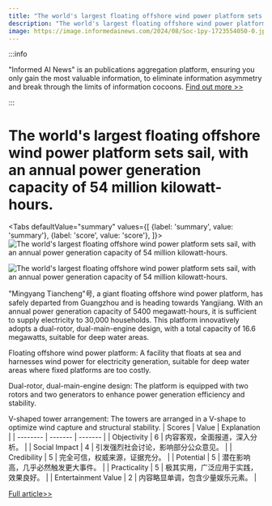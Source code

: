 ```yaml
---
title: "The world's largest floating offshore wind power platform sets sail, with an annual power generation capacity of 54 million kilowatt-hours."
description: "The world's largest floating offshore wind power platform sets sail, with an annual power generation capacity of 54 million kilowatt-hours."
image: https://image.informedainews.com/2024/08/Soc-1py-1723554050-0.jpg
---
```



:::info

"Informed AI News" is an publications aggregation platform, ensuring you only gain the most valuable information, to eliminate information asymmetry and break through the limits of information cocoons.  [Find out more >>](/)

:::

# The world's largest floating offshore wind power platform sets sail, with an annual power generation capacity of 54 million kilowatt-hours.


<Tabs
	defaultValue="summary"
	values={[
	{label: 'summary', value: 'summary'},
	{label: 'score', value: 'score'},
]}>
<TabItem value="summary">
<img
  src="https://image.informedainews.com/2024/08/Soc-1py-1723554050-0.jpg"
  alt="The world's largest floating offshore wind power platform sets sail, with an annual power generation capacity of 54 million kilowatt-hours."
/>

<img
  src="https://image.informedainews.com/2024/08/Soc-2zl-1723554050-1.jpg"
  alt="The world's largest floating offshore wind power platform sets sail, with an annual power generation capacity of 54 million kilowatt-hours."
/>



"Mingyang Tiancheng"号, a giant floating offshore wind power platform, has safely departed from Guangzhou and is heading towards Yangjiang. With an annual power generation capacity of 5400 megawatt-hours, it is sufficient to supply electricity to 30,000 households. This platform innovatively adopts a dual-rotor, dual-main-engine design, with a total capacity of 16.6 megawatts, suitable for deep water areas.

Floating offshore wind power platform: A facility that floats at sea and harnesses wind power for electricity generation, suitable for deep water areas where fixed platforms are too costly.

Dual-rotor, dual-main-engine design: The platform is equipped with two rotors and two generators to enhance power generation efficiency and stability.

V-shaped tower arrangement: The towers are arranged in a V-shape to optimize wind capture and structural stability.
</TabItem>
<TabItem value="score">
	| Scores     | Value   | Explanation |
	| -------- | ------- | ------- |
	| Objectivity  | 6    | 内容客观，全面报道，深入分析。    |
	| Social Impact | 4     | 引发强烈社会讨论，影响部分公众意见。    |
	| Credibility    | 5    | 完全可信，权威来源，证据充分。    |
	| Potential    | 5    | 潜在影响高，几乎必然触发更大事件。    |
	| Practicality    | 5    | 极其实用，广泛应用于实践，效果良好。    |
	| Entertainment Value    | 2    | 内容略显单调，包含少量娱乐元素。    |
</TabItem>
</Tabs>

[Full article>>](https://www.cnbeta.com.tw/articles/tech/1441783.htm)

